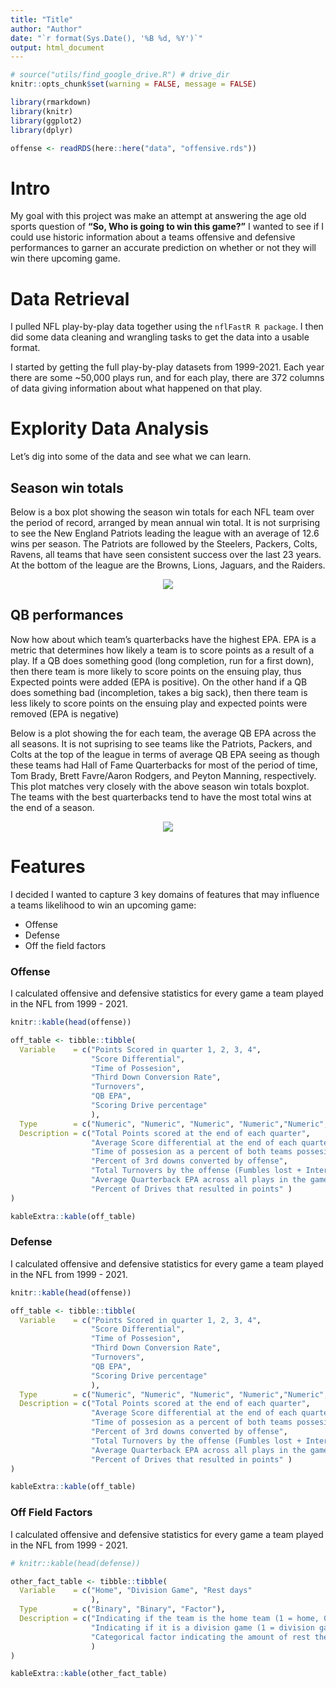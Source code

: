 ```yaml
---
title: "Title"
author: "Author"
date: "`r format(Sys.Date(), '%B %d, %Y')`"
output: html_document
---
```


```r
# source("utils/find_google_drive.R") # drive_dir
knitr::opts_chunk$set(warning = FALSE, message = FALSE) 
```

```r
library(rmarkdown)
library(knitr)
library(ggplot2)
library(dplyr)

offense <- readRDS(here::here("data", "offensive.rds"))
```


# Intro
My goal with this project was make an attempt at answering the age old sports question of **"So, Who is going to win this game?"** I wanted to see if I could use historic information about a teams offensive and defensive performances to garner an accurate prediction on whether or not they will win there upcoming game. 

# Data Retrieval
I pulled NFL play-by-play data together using the `nflFastR R package`. I then did some data cleaning and wrangling tasks to get the data into a usable format. 

I started by getting the full play-by-play datasets from 1999-2021. Each year there are some ~50,000 plays run, and for each play, there are 372 columns of data giving information about what happened on that play. 

# Explority Data Analysis

Let's dig into some of the data and see what we can learn. 

## Season win totals

Below is a box plot showing the season win totals for each NFL team over the period of record, arranged by mean annual win total. It is not surprising to see the New England Patriots leading the league with an average of 12.6 wins per season. The Patriots are followed by the Steelers, Packers, Colts, Ravens, all teams that have seen consistent success over the last 23 years. At the bottom of the league are the Browns, Lions, Jaguars, and the Raiders. 

<center>
![](../img/team_win_totals.png)
</center>

## QB performances

Now how about which team's quarterbacks have the highest EPA. EPA is a metric that determines how likely a team is to score points as a result of a play. If a QB does something good (long completion, run for a first down), then there team is more likely to score points on the ensuing play, thus Expected points were added (EPA is positive). On the other hand if a QB does something bad (incompletion, takes a big sack), then there team is less likely to score points on the ensuing play and expected points were removed (EPA is negative)

Below is a plot showing the for each team, the average QB EPA across the all seasons. It is not suprising to see teams like the Patriots, Packers, and Colts at the top of the league in terms of average QB EPA seeing as though these teams had Hall of Fame Quarterbacks for most of the period of time, Tom Brady, Brett Favre/Aaron Rodgers, and Peyton Manning, respectively. This plot matches very closely with the above season win totals boxplot. The teams with the best quarterbacks tend to have the most total wins at the end of a season. 

<center>
![](../img/qb_epa.png)
</center>

# Features

I decided I wanted to capture 3 key domains of features that may influence a teams likelihood to win an upcoming game:

- Offense
- Defense
- Off the field factors

### Offense
 I calculated offensive and defensive statistics for every game a team played in the NFL from 1999 - 2021.


```r
knitr::kable(head(offense))

off_table <- tibble::tibble(
  Variable    = c("Points Scored in quarter 1, 2, 3, 4", 
                  "Score Differential",
                  "Time of Possesion", 
                  "Third Down Conversion Rate", 
                  "Turnovers",
                  "QB EPA",
                  "Scoring Drive percentage"
                  ),
  Type        = c("Numeric", "Numeric", "Numeric", "Numeric","Numeric", "Numeric","Numeric"),
  Description = c("Total Points scored at the end of each quarter",
                  "Average Score differential at the end of each quarter of the game",
                  "Time of possesion as a percent of both teams possesion time",
                  "Percent of 3rd downs converted by offense",
                  "Total Turnovers by the offense (Fumbles lost + Interceptions",
                  "Average Quarterback EPA across all plays in the game",
                  "Percent of Drives that resulted in points" )
)

kableExtra::kable(off_table)
```


### Defense
 I calculated offensive and defensive statistics for every game a team played in the NFL from 1999 - 2021.


```r
knitr::kable(head(offense))

off_table <- tibble::tibble(
  Variable    = c("Points Scored in quarter 1, 2, 3, 4", 
                  "Score Differential",
                  "Time of Possesion", 
                  "Third Down Conversion Rate", 
                  "Turnovers",
                  "QB EPA",
                  "Scoring Drive percentage"
                  ),
  Type        = c("Numeric", "Numeric", "Numeric", "Numeric","Numeric", "Numeric","Numeric"),
  Description = c("Total Points scored at the end of each quarter",
                  "Average Score differential at the end of each quarter of the game",
                  "Time of possesion as a percent of both teams possesion time",
                  "Percent of 3rd downs converted by offense",
                  "Total Turnovers by the offense (Fumbles lost + Interceptions",
                  "Average Quarterback EPA across all plays in the game",
                  "Percent of Drives that resulted in points" )
)

kableExtra::kable(off_table)
```

### Off Field Factors
 I calculated offensive and defensive statistics for every game a team played in the NFL from 1999 - 2021.


```r
# knitr::kable(head(defense))

other_fact_table <- tibble::tibble(
  Variable    = c("Home", "Division Game", "Rest days"
                  ),
  Type        = c("Binary", "Binary", "Factor"),
  Description = c("Indicating if the team is the home team (1 = home, 0 = away",
                  "Indicating if it is a division game (1 = division game, 0 = not division game",
                  "Categorical factor indicating the amount of rest the team has between games, (Short rest < 7 days, 7 <= normal rest <= 8, long rest > 8 days"
                  )
)

kableExtra::kable(other_fact_table)
```
















